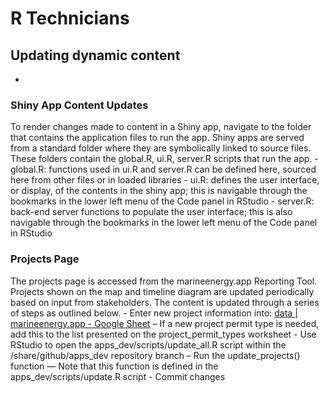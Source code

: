# R Technicians {#rtech}

## Updating dynamic content

- [Interactions]: re-knit env.Rmd.

### Shiny App Content Updates
To render changes made to content in a Shiny app, navigate to the folder that contains the application files to run the app. Shiny apps are served from a standard folder where they are symbolically linked to source files. These folders contain the global.R, ui.R, server.R scripts that run the app.
- global.R: functions used in ui.R and server.R can be defined here, sourced here from other files or in loaded libraries
- ui.R: defines the user interface, or display, of the contents in the shiny app; this is navigable through the bookmarks in the lower left menu of the Code panel in RStudio
- server.R: back-end server functions to populate the user interface; this is also navigable through the bookmarks in the lower left menu of the Code panel in RStudio


### Projects Page

The projects page is accessed from the marineenergy.app Reporting Tool. Projects shown on the map and timeline diagram are updated periodically based on input from stakeholders. The content is updated through a series of steps as outlined below.
- Enter new project information into: [data | marineenergy.app - Google Sheet](https://docs.google.com/spreadsheets/d/1MTlWQgBeV4eNbM2JXNXU3Y-_Y6QcOOfjWFyKWfdMIQM/edit?usp=sharing)
-- If a new project permit type is needed, add this to the list presented on the project_permit_types worksheet
- Use RStudio to open the apps_dev/scripts/update_all.R script within the /share/github/apps_dev repository branch
-- Run the update_projects() function
--- Note that this function is defined in the apps_dev/scripts/update.R script
- Commit changes

